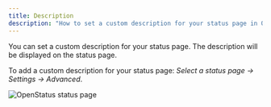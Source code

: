 ```yaml
---
title: Description
description: "How to set a custom description for your status page in OpenStatus"
---
```





You can set a custom description for your status page. The description will be displayed on the status page.

To add a custom description for your status page: _Select a status page &rarr; Settings &rarr; Advanced_.




  <Image
    src={StatusPage}
    alt="OpenStatus status page"
  />

